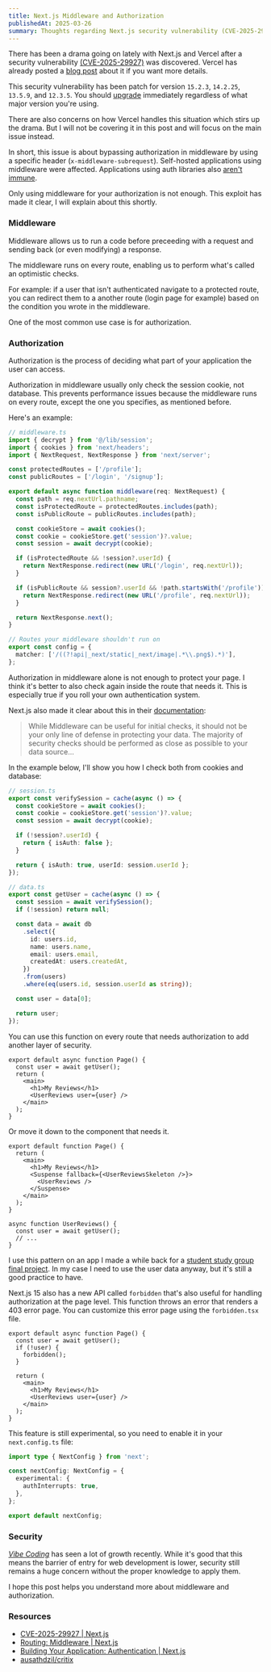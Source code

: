 ```yaml
---
title: Next.js Middleware and Authorization
publishedAt: 2025-03-26
summary: Thoughts regarding Next.js security vulnerability (CVE-2025-29927).
---
```


There has been a drama going on lately with Next.js and Vercel after a security vulnerability [(CVE-2025-29927)](https://github.com/advisories/GHSA-f82v-jwr5-mffw) was discovered. Vercel has already posted a [blog post](https://nextjs.org/blog/cve-2025-29927) about it if you want more details.

This security vulnerability has been patch for version `15.2.3`, `14.2.25`, `13.5.9`, and `12.3.5`. You should [upgrade](https://nextjs.org/docs/app/building-your-application/upgrading) immediately regardless of what major version you're using.

There are also concerns on how Vercel handles this situation which stirs up the drama. But I will not be covering it in this post and will focus on the main issue instead.

In short, this issue is about bypassing authorization in middleware by using a specific header (`x-middleware-subrequest`). Self-hosted applications using middleware were affected. Applications using auth libraries also [aren't immune](https://clerk.com/blog/cve-2025-29927).

Only using middleware for your authorization is not enough. This exploit has made it clear, I will explain about this shortly.

### Middleware

Middleware allows us to run a code before preceeding with a request and sending back (or even modifying) a response.

The middleware runs on every route, enabling us to perform what's called an optimistic checks.

For example: if a user that isn't authenticated navigate to a protected route, you can redirect them to a another route (login page for example) based on the condition you wrote in the middleware.

One of the most common use case is for authorization.

### Authorization

Authorization is the process of deciding what part of your application the user can access.

Authorization in middleware usually only check the session cookie, not database. This prevents performance issues because the middleware runs on every route, except the one you specifies, as mentioned before.

Here's an example:

```ts
// middleware.ts
import { decrypt } from '@/lib/session';
import { cookies } from 'next/headers';
import { NextRequest, NextResponse } from 'next/server';

const protectedRoutes = ['/profile'];
const publicRoutes = ['/login', '/signup'];

export default async function middleware(req: NextRequest) {
  const path = req.nextUrl.pathname;
  const isProtectedRoute = protectedRoutes.includes(path);
  const isPublicRoute = publicRoutes.includes(path);

  const cookieStore = await cookies();
  const cookie = cookieStore.get('session')?.value;
  const session = await decrypt(cookie);

  if (isProtectedRoute && !session?.userId) {
    return NextResponse.redirect(new URL('/login', req.nextUrl));
  }

  if (isPublicRoute && session?.userId && !path.startsWith('/profile')) {
    return NextResponse.redirect(new URL('/profile', req.nextUrl));
  }

  return NextResponse.next();
}

// Routes your middleware shouldn't run on
export const config = {
  matcher: ['/((?!api|_next/static|_next/image|.*\\.png$).*)'],
};
```

Authorization in middleware alone is not enough to protect your page. I think it's better to also check again inside the route that needs it. This is especially true if you roll your own authentication system.

Next.js also made it clear about this in their [documentation](https://nextjs.org/docs/app/building-your-application/authentication#optimistic-checks-with-middleware-optional:~:text=While%20Middleware%20can%20be%20useful%20for%20initial%20checks%2C%20it%20should%20not%20be%20your%20only%20line%20of%20defense%20in%20protecting%20your%20data.%20The%20majority%20of%20security%20checks%20should%20be%20performed%20as%20close%20as%20possible%20to%20your%20data%20source):

> While Middleware can be useful for initial checks, it should not be your only line of defense in protecting your data. The majority of security checks should be performed as close as possible to your data source...

In the example below, I'll show you how I check both from cookies and database:

```ts
// session.ts
export const verifySession = cache(async () => {
  const cookieStore = await cookies();
  const cookie = cookieStore.get('session')?.value;
  const session = await decrypt(cookie);

  if (!session?.userId) {
    return { isAuth: false };
  }

  return { isAuth: true, userId: session.userId };
});
```

```ts
// data.ts
export const getUser = cache(async () => {
  const session = await verifySession();
  if (!session) return null;

  const data = await db
    .select({
      id: users.id,
      name: users.name,
      email: users.email,
      createdAt: users.createdAt,
    })
    .from(users)
    .where(eq(users.id, session.userId as string));

  const user = data[0];

  return user;
});
```

You can use this function on every route that needs authorization to add another layer of security.

```tsx
export default async function Page() {
  const user = await getUser();
  return (
    <main>
      <h1>My Reviews</h1>
      <UserReviews user={user} />
    </main>
  );
}
```

Or move it down to the component that needs it.

```tsx
export default function Page() {
  return (
    <main>
      <h1>My Reviews</h1>
      <Suspense fallback={<UserReviewsSkeleton />}>
        <UserReviews />
      </Suspense>
    </main>
  );
}

async function UserReviews() {
  const user = await getUser();
  // ...
}
```

I use this pattern on an app I made a while back for a [student study group final project](https://github.com/ausathdzil/critix). In my case I need to use the user data anyway, but it's still a good practice to have.

Next.js 15 also has a new API called `forbidden` that's also useful for handling authorization at the page level. This function throws an error that renders a 403 error page. You can customize this error page using the `forbidden.tsx` file.

```tsx
export default async function Page() {
  const user = await getUser();
  if (!user) {
    forbidden();
  }

  return (
    <main>
      <h1>My Reviews</h1>
      <UserReviews user={user} />
    </main>
  );
}
```

This feature is still experimental, so you need to enable it in your `next.config.ts` file:

```ts
import type { NextConfig } from 'next';

const nextConfig: NextConfig = {
  experimental: {
    authInterrupts: true,
  },
};

export default nextConfig;
```

### Security

[_Vibe Coding_](https://x.com/karpathy/status/1886192184808149383) has seen a lot of growth recently. While it's good that this means the barrier of entry for web development is lower, security still remains a huge concern without the proper knowledge to apply them.

I hope this post helps you understand more about middleware and authorization.

### Resources

- [CVE-2025-29927 | Next.js](https://nextjs.org/blog/cve-2025-29927)
- [Routing: Middleware | Next.js](https://nextjs.org/docs/app/building-your-application/routing/middleware)
- [Building Your Application: Authentication | Next.js](https://nextjs.org/docs/app/building-your-application/authentication)
- [ausathdzil/critix](https://github.com/ausathdzil/critix/)
